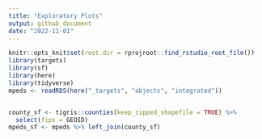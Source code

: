 ```yaml
---
title: "Exploratory Plots"
output: github_document
date: "2022-11-01"
---
```


```r
knitr::opts_knit$set(root.dir = rprojroot::find_rstudio_root_file())
library(targets)
library(sf)
library(here)
library(tidyverse)
mpeds <- readRDS(here("_targets", "objects", "integrated"))
```

```r

```

```r
county_sf <- tigris::counties(keep_zipped_shapefile = TRUE) %>% 
  select(fips = GEOID)
mpeds_sf <- mpeds %>% left_join(county_sf) 
```
